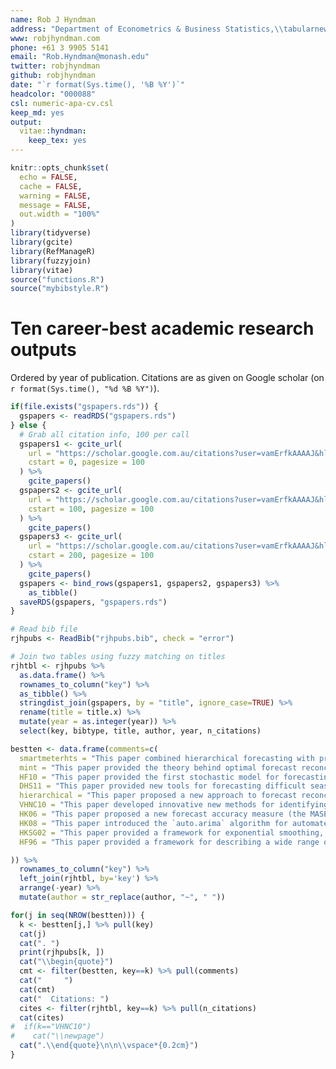 ```yaml
---
name: Rob J Hyndman
address: "Department of Econometrics & Business Statistics,\\tabularnewline Monash University, VIC 3800, Australia."
www: robjhyndman.com
phone: +61 3 9905 5141
email: "Rob.Hyndman@monash.edu"
twitter: robjhyndman
github: robjhyndman
date: "`r format(Sys.time(), '%B %Y')`"
headcolor: "000088"
csl: numeric-apa-cv.csl
keep_md: yes
output:
  vitae::hyndman:
    keep_tex: yes
---
```


```r
knitr::opts_chunk$set(
  echo = FALSE,
  cache = FALSE,
  warning = FALSE,
  message = FALSE,
  out.width = "100%"
)
library(tidyverse)
library(gcite)
library(RefManageR)
library(fuzzyjoin)
library(vitae)
source("functions.R")
source("mybibstyle.R")
```

# Ten career-best academic research outputs {-}

Ordered by year of publication. Citations are as given on Google scholar (on `r format(Sys.time(), "%d %B %Y")`).\vspace*{0.2cm}

```r
if(file.exists("gspapers.rds")) {
  gspapers <- readRDS("gspapers.rds")
} else {
  # Grab all citation info, 100 per call
  gspapers1 <- gcite_url(
    url = "https://scholar.google.com.au/citations?user=vamErfkAAAAJ&hl=en",
    cstart = 0, pagesize = 100
  ) %>%
    gcite_papers()
  gspapers2 <- gcite_url(
    url = "https://scholar.google.com.au/citations?user=vamErfkAAAAJ&hl=en",
    cstart = 100, pagesize = 100
  ) %>%
    gcite_papers()
  gspapers3 <- gcite_url(
    url = "https://scholar.google.com.au/citations?user=vamErfkAAAAJ&hl=en",
    cstart = 200, pagesize = 100
  ) %>%
    gcite_papers()
  gspapers <- bind_rows(gspapers1, gspapers2, gspapers3) %>%
    as_tibble()
  saveRDS(gspapers, "gspapers.rds")
}
```

```r
# Read bib file
rjhpubs <- ReadBib("rjhpubs.bib", check = "error")

# Join two tables using fuzzy matching on titles
rjhtbl <- rjhpubs %>%
  as.data.frame() %>%
  rownames_to_column("key") %>%
  as_tibble() %>%
  stringdist_join(gspapers, by = "title", ignore_case=TRUE) %>%
  rename(title = title.x) %>%
  mutate(year = as.integer(year)) %>%
  select(key, bibtype, title, author, year, n_citations)
```

```r
bestten <- data.frame(comments=c(
  smartmeterhts = "This paper combined hierarchical forecasting with probabilistic forecasts for the first time and applied the ideas to the important problem of electricity demand modelling. It is already attracting citations despite being online for only a few months. RJH provided some methodological expertise and knowledge of the associated literature. Contribution: 20\\%.",
  mint = "This paper provided the theory behind optimal forecast reconciliation, showing why reconciliation works, and providing new insights into how it can be extended.  Although only published last year, it has already received many citations. RJH provided the methodological expertise and problem formulation. Contribution: 33\\%.",
  HF10 = "This paper provided the first stochastic model for forecasting peak electricity demand up to several decades ahead. Variations of this model are now widely used in the electricity industry. One such variation won several prizes in the GEFCom2017 competition. RJH provided the methodological expertise, problem formulation and initial coding. Contribution: 75\\%.",
  DHS11 = "This paper provided new tools for forecasting difficult seasonal patterns including multiple seasonality, asynchronous multiple calendars, and non-integer seasonality. It provides the theory behind the TBATS method of forecasting. RJH provided the methodological expertise, problem formulation and some of the data analysis. Contribution: 50\\%.",
  hierarchical = "This paper proposed a new approach to forecast reconciliation that has initiated a great deal of new work in the area, and is now widely used in practice. Wickramsuriya et al (2019) provides the theoretical support for the algorithm proposed here. RJH provided the methodological expertise, problem formulation and some of the implementation. Contribution: 60\\%.",
  VHNC10 = "This paper developed innovative new methods for identifying structural breaks in time series of images. The techniques are now widely used in remote sensing practice and underpin the BFAST algorithm. RJH provided the methodological expertise and some of the implementation. Contribution: 25\\%.",
  HK06 = "This paper proposed a new forecast accuracy measure (the MASE) which has quickly become a standard in forecasting studies. RJH provided the methodological expertise, problem formulation and the implementation. Contribution: 90\\%.",
  HK08 = "This paper introduced the `auto.arima` algorithm for automated model selection using ARIMA models. It is now widely used for automatic forecasting in business and industry.  RJH provided the methodological expertise, problem formulation and the implementation. Contribution: 80\\%.",
  HKSG02 = "This paper provided a framework for exponential smoothing, allowing automated model selection, likelihood-based estimation, etc. The algorithm developed is now widely used for automatic forecasting in business and industry. RJH provided the methodological expertise, problem formulation and some of the implementation. Contribution: 75\\%.",
  HF96 = "This paper provided a framework for describing a wide range of sample quantile estimation methods. It is now the basis of quantile estimation routines in many different software packages as well as the Wikipedia article on sample quantiles.  RJH provided the methodological expertise, problem formulation and most of the implementation. Contribution: 80\\%."

)) %>%
  rownames_to_column("key") %>%
  left_join(rjhtbl, by='key') %>%
  arrange(-year) %>%
  mutate(author = str_replace(author, "~", " "))
```

```r
for(j in seq(NROW(bestten))) {
  k <- bestten[j,] %>% pull(key)
  cat(j)
  cat(". ")
  print(rjhpubs[k, ])
  cat("\\begin{quote}")
  cmt <- filter(bestten, key==k) %>% pull(comments)
  cat("     ")
  cat(cmt)
  cat("  Citations: ")
  cites <- filter(rjhtbl, key==k) %>% pull(n_citations)
  cat(cites)
#  if(k=="VHNC10")
#    cat("\\newpage")
  cat(".\\end{quote}\n\n\\vspace*{0.2cm}")
}
```
